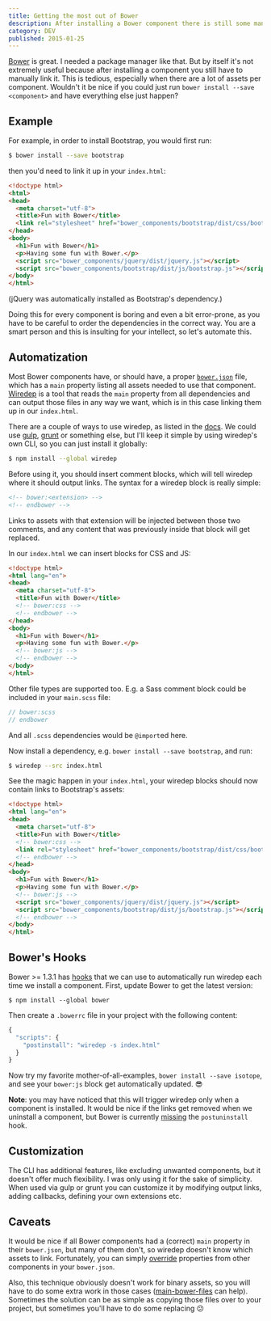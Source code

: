 ```yaml
---
title: Getting the most out of Bower
description: After installing a Bower component there is still some manual linking to do, which can be tedious depending on the number of assets. Let's automate this!
category: DEV
published: 2015-01-25
---
```


[Bower] is great. I needed a package manager like that. But by itself it's not extremely useful because after installing a component you still have to manually link it. This is tedious, especially when there are a lot of assets per component. Wouldn't it be nice if you could just run `bower install --save <component>` and have everything else just happen?

## Example

For example, in order to install Bootstrap, you would first run:

```bash
$ bower install --save bootstrap
```

then you'd need to link it up in your `index.html`:

```html
<!doctype html>
<html>
<head>
  <meta charset="utf-8">
  <title>Fun with Bower</title>
  <link rel="stylesheet" href="bower_components/bootstrap/dist/css/bootstrap.css">
</head>
<body>
  <h1>Fun with Bower</h1>
  <p>Having some fun with Bower.</p>
  <script src="bower_components/jquery/dist/jquery.js"></script>
  <script src="bower_components/bootstrap/dist/js/bootstrap.js"></script>
</body>
</html>
```

(jQuery was automatically installed as Bootstrap's dependency.)

Doing this for every component is boring and even a bit error-prone, as you have to be careful to order the dependencies in the correct way. You are a smart person and this is insulting for your intellect, so let's automate this.

## Automatization

Most Bower components have, or should have, a proper [`bower.json`][bowerjson] file, which has a `main` property listing all assets needed to use that component. [Wiredep] is a tool that reads the `main` property from all dependencies and can output those files in any way we want, which is in this case linking them up in our `index.html`.

There are a couple of ways to use wiredep, as listed in the [docs][integration]. We could use [gulp], [grunt] or something else, but I'll keep it simple by using wiredep's own CLI, so you can just install it globally:

```bash
$ npm install --global wiredep
```

Before using it, you should insert comment blocks, which will tell wiredep where it should output links. The syntax for a wiredep block is really simple:

```html
<!-- bower:<extension> -->
<!-- endbower -->
```

Links to assets with that extension will be injected between those two comments, and any content that was previously inside that block will get replaced.

In our `index.html` we can insert blocks for CSS and JS:

```html
<!doctype html>
<html lang="en">
<head>
  <meta charset="utf-8">
  <title>Fun with Bower</title>
  <!-- bower:css -->
  <!-- endbower -->
</head>
<body>
  <h1>Fun with Bower</h1>
  <p>Having some fun with Bower.</p>
  <!-- bower:js -->
  <!-- endbower -->
</body>
</html>
```

Other file types are supported too. E.g. a Sass comment block could be included in your `main.scss` file:

```scss
// bower:scss
// endbower
```

And all `.scss` dependencies would be `@import`ed here.

Now install a dependency, e.g. `bower install --save bootstrap`, and run:

```bash
$ wiredep --src index.html
```

See the magic happen in your `index.html`, your wiredep blocks should now contain links to Bootstrap's assets:

```html
<!doctype html>
<html lang="en">
<head>
  <meta charset="utf-8">
  <title>Fun with Bower</title>
  <!-- bower:css -->
  <link rel="stylesheet" href="bower_components/bootstrap/dist/css/bootstrap.css">
  <!-- endbower -->
</head>
<body>
  <h1>Fun with Bower</h1>
  <p>Having some fun with Bower.</p>
  <!-- bower:js -->
  <script src="bower_components/jquery/dist/jquery.js"></script>
  <script src="bower_components/bootstrap/dist/js/bootstrap.js"></script>
  <!-- endbower -->
</body>
</html>
```

## Bower's Hooks

Bower >= 1.3.1 has [hooks] that we can use to automatically run wiredep each time we install a component. First, update Bower to get the latest version:

```
$ npm install --global bower
```

Then create a `.bowerrc` file in your project with the following content:

```js
{
  "scripts": {
    "postinstall": "wiredep -s index.html"
  }
}
```

Now try my favorite mother-of-all-examples, `bower install --save isotope`, and see your `bower:js` block get automatically updated. :sunglasses:

**Note**: you may have noticed that this will trigger wiredep only when a component is installed. It would be nice if the links get removed when we uninstall a component, but Bower is currently [missing][postuninstall] the `postuninstall` hook.

## Customization

The CLI has additional features, like excluding unwanted components, but it doesn't offer much flexibility. I was only using it for the sake of simplicity. When used via gulp or grunt you can customize it by modifying output links, adding callbacks, defining your own extensions etc.

## Caveats

It would be nice if all Bower components had a (correct) `main` property in their `bower.json`, but many of them don't, so wiredep doesn't know which assets to link. Fortunately, you can simply [override][override] properties from other components in your `bower.json`.

Also, this technique obviously doesn't work for binary assets, so you will have to do some extra work in those cases ([main-bower-files] can help). Sometimes the solution can be as simple as copying those files over to your project, but sometimes you'll have to do some replacing :confused:

[bower]: http://bower.io
[gulp]: https://github.com/gulpjs/gulp
[grunt]: https://github.com/gruntjs/grunt
[bowerjson]: http://bower.io/docs/creating-packages/#bowerjson
[wiredep]: https://github.com/taptapship/wiredep
[integration]: https://github.com/taptapship/wiredep#build-chain-integration
[hooks]: http://bower.io/docs/config/#hooks
[postuninstall]: https://github.com/bower/bower/issues/1451
[override]: https://github.com/taptapship/wiredep#bower-overrides
[main-bower-files]: https://github.com/ck86/main-bower-files
